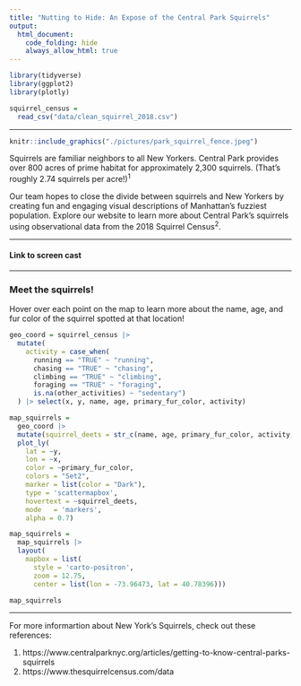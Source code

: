 ```yaml
---
title: "Nutting to Hide: An Expose of the Central Park Squirrels"
output: 
  html_document:
    code_folding: hide
    always_allow_html: true
---
```


```r
library(tidyverse)
library(ggplot2)
library(plotly)
```

```r
squirrel_census = 
  read_csv("data/clean_squirrel_2018.csv")
```

---

```r
knitr::include_graphics("./pictures/park_squirrel_fence.jpeg")
```

                                            

Squirrels are familiar neighbors to all New Yorkers. Central Park provides over 800 acres of prime habitat for approximately 2,300 squirrels. (That's roughly 2.74 squirrels per acre!)^1^

Our team hopes to close the divide between squirrels and New Yorkers by creating fun and engaging visual descriptions of Manhattan's fuzziest population. Explore our website to learn more about Central Park's squirrels using observational data from the 2018 Squirrel Census^2^. 

---

#### Link to screen cast 

---


### Meet the squirrels!

Hover over each point on the map to learn more about the name, age, and fur color of the squirrel spotted at that location!
```r
geo_coord = squirrel_census |> 
  mutate(
    activity = case_when(
      running == "TRUE" ~ "running",
      chasing == "TRUE" ~ "chasing",
      climbing == "TRUE" ~ "climbing",
      foraging == "TRUE" ~ "foraging",
      is.na(other_activities) ~ "sedentary") 
  ) |> select(x, y, name, age, primary_fur_color, activity)

map_squirrels = 
  geo_coord |> 
  mutate(squirrel_deets = str_c(name, age, primary_fur_color, activity, sep = "<br />")) |>
  plot_ly(
    lat = ~y,
    lon = ~x,
    color = ~primary_fur_color,
    colors = "Set2",
    marker = list(color = "Dark"),
    type = 'scattermapbox',
    hovertext = ~squirrel_deets,
    mode   = 'markers', 
    alpha = 0.7)

map_squirrels = 
  map_squirrels |> 
  layout(
    mapbox = list(
      style = 'carto-positron',
      zoom = 12.75,
      center = list(lon = -73.96473, lat = 40.78396))) 

map_squirrels 
```





---


For more informartion about New York's Squirrels, check out these references: 

1. https://www.centralparknyc.org/articles/getting-to-know-central-parks-squirrels
2. https://www.thesquirrelcensus.com/data



